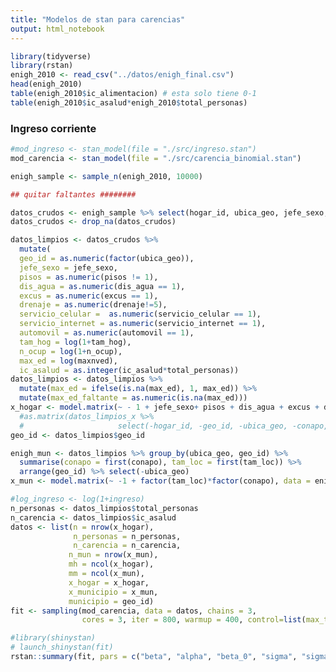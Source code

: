 ```yaml
---
title: "Modelos de stan para carencias"
output: html_notebook
---
```


```r
library(tidyverse)
library(rstan)
enigh_2010 <- read_csv("../datos/enigh_final.csv")
head(enigh_2010)
table(enigh_2010$ic_alimentacion) # esta solo tiene 0-1
table(enigh_2010$ic_asalud*enigh_2010$total_personas)
```

### Ingreso corriente

```r
#mod_ingreso <- stan_model(file = "./src/ingreso.stan")
mod_carencia <- stan_model(file = "./src/carencia_binomial.stan")
```


```r
enigh_sample <- sample_n(enigh_2010, 10000)

## quitar faltantes ########

datos_crudos <- enigh_sample %>% select(hogar_id, ubica_geo, jefe_sexo, pisos, dis_agua, excus, drenaje, servicio_celular, servicio_internet, automovil, tam_hog, n_ocup, conapo, tam_loc, ingcor, maxnved, total_personas, ic_asalud) 
datos_crudos <- drop_na(datos_crudos)

datos_limpios <- datos_crudos %>%
  mutate(
  geo_id = as.numeric(factor(ubica_geo)),
  jefe_sexo = jefe_sexo,
  pisos = as.numeric(pisos != 1),
  dis_agua = as.numeric(dis_agua == 1),
  excus = as.numeric(excus == 1),
  drenaje = as.numeric(drenaje!=5),
  servicio_celular =  as.numeric(servicio_celular == 1),
  servicio_internet = as.numeric(servicio_internet == 1),
  automovil = as.numeric(automovil == 1),
  tam_hog = log(1+tam_hog),
  n_ocup = log(1+n_ocup),
  max_ed = log(maxnved),
  ic_asalud = as.integer(ic_asalud*total_personas))
datos_limpios <- datos_limpios %>%
  mutate(max_ed = ifelse(is.na(max_ed), 1, max_ed)) %>%
  mutate(max_ed_faltante = as.numeric(is.na(max_ed)))
x_hogar <- model.matrix(~ - 1 + jefe_sexo+ pisos + dis_agua + excus + drenaje+    servicio_celular + servicio_internet + automovil + tam_hog + n_ocup + max_ed + max_ed_faltante, data = datos_limpios)
  #as.matrix(datos_limpios_x %>% 
  #                     select(-hogar_id, -geo_id, -ubica_geo, -conapo, -tam_loc, -ingcor))
geo_id <- datos_limpios$geo_id
```

```r
enigh_mun <- datos_limpios %>% group_by(ubica_geo, geo_id) %>% 
  summarise(conapo = first(conapo), tam_loc = first(tam_loc)) %>%
  arrange(geo_id) %>% select(-ubica_geo)
x_mun <- model.matrix(~ -1 + factor(tam_loc)*factor(conapo), data = enigh_mun)
```

```r
#log_ingreso <- log(1+ingreso)
n_personas <- datos_limpios$total_personas
n_carencia <- datos_limpios$ic_asalud
datos <- list(n = nrow(x_hogar),
              n_personas = n_personas,
              n_carencia = n_carencia,
             n_mun = nrow(x_mun),
             mh = ncol(x_hogar),
             mm = ncol(x_mun),
             x_hogar = x_hogar,
             x_municipio = x_mun,
             municipio = geo_id)
fit <- sampling(mod_carencia, data = datos, chains = 3, 
                cores = 3, iter = 800, warmup = 400, control=list(max_treedepth=12))
```

```r
#library(shinystan)
# launch_shinystan(fit)
rstan::summary(fit, pars = c("beta", "alpha", "beta_0", "sigma", "sigma_mun"))$summary
```